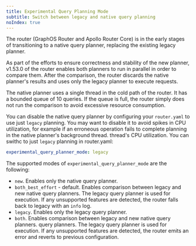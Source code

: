 ```yaml
---
title: Experimental Query Planning Mode 
subtitle: Switch between legacy and native query planning
noIndex: true
---
```


The router (GraphOS Router and Apollo Router Core) is in the early stages of transitioning to a native query planner,
replacing the existing legacy planner.

As part of the efforts to ensure correctness and stability of the new planner,
v1.53.0 of the router enables both planners to run in parallel in order to
compare them. After the comparison, the router discards the native planner's results and
uses only the legacy planner to execute requests.

The native planner uses a single thread in the cold path of the router. It has a
bounded queue of 10 queries. If the queue is full, the router simply does not run the
comparison to avoid excessive resource consumption.

You can disable the native query planner by configuring your `router.yaml` to use just `legacy` planning. You may want to disable it to avoid spikes in CPU utilization, for example if an erroneous operation fails to complete planning in the native planner's background thread.
thread's CPU utilization. You can swithc to just `legacy` planning in router.yaml:

```yaml title="router.yaml
experimental_query_planner_mode: legacy
```

The supported modes of `experimental_query_planner_mode` are the following:
* `new`. Enables only the native query planner.
* `both_best_effort` - default. Enables comparison between legacy and new native
   query planners. The legacy query planner is used for execution. If any
   unsupported features are detected, the router falls back to legacy with an
   `info` log.
* `legacy`. Enables only the legacy query planner.
* `both`. Enables comparison between legacy and new native query planners.
   query planners. The legacy query planner is used for execution. If any
   unsupported features are detected, the router emits an error and reverts to
   previous configuration. 
